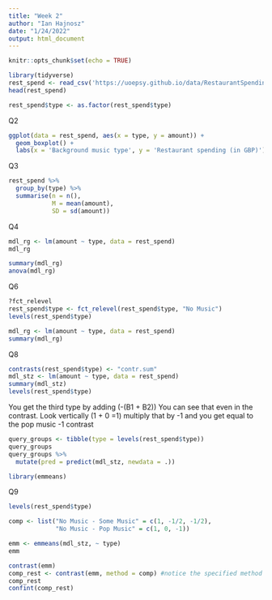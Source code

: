 ---
title: "Week 2"
author: "Ian Hajnosz"
date: "1/24/2022"
output: html_document
---

```{r setup, include=FALSE}
knitr::opts_chunk$set(echo = TRUE)
```

```{r}
library(tidyverse)
rest_spend <- read_csv('https://uoepsy.github.io/data/RestaurantSpending.csv')
head(rest_spend)
```
```{r}
rest_spend$type <- as.factor(rest_spend$type)
```

Q2
```{r}
ggplot(data = rest_spend, aes(x = type, y = amount)) +
  geom_boxplot() +
  labs(x = 'Background music type', y = 'Restaurant spending (in GBP)')
```
Q3
```{r}
rest_spend %>%
  group_by(type) %>%
  summarise(n = n(), 
            M = mean(amount), 
            SD = sd(amount))
```

Q4
```{r}
mdl_rg <- lm(amount ~ type, data = rest_spend)
mdl_rg

summary(mdl_rg)
anova(mdl_rg)

```

Q6
```{r}
?fct_relevel
rest_spend$type <- fct_relevel(rest_spend$type, "No Music")
levels(rest_spend$type)
```

```{r}
mdl_rg <- lm(amount ~ type, data = rest_spend)
summary(mdl_rg)
```

Q8
```{r}
contrasts(rest_spend$type) <- "contr.sum"
mdl_stz <- lm(amount ~ type, data = rest_spend)
summary(mdl_stz)
levels(rest_spend$type)
```
You get the third type by adding (-(B1 + B2))
You can see that even in the contrast. Look vertically (1 + 0 =1) multiply that by -1 and you get equal to the pop music -1 contrast

```{r}

query_groups <- tibble(type = levels(rest_spend$type))
query_groups
query_groups %>%
  mutate(pred = predict(mdl_stz, newdata = .))
```

```{r}
library(emmeans)
```
Q9
```{r}

levels(rest_spend$type)

comp <- list("No Music - Some Music" = c(1, -1/2, -1/2),
             "No Music - Pop Music" = c(1, 0, -1))

emm <- emmeans(mdl_stz, ~ type)
emm

contrast(emm)
comp_rest <- contrast(emm, method = comp) #notice the specified method here is our created "comp" thing, not the defaults in R
comp_rest
confint(comp_rest)
```

